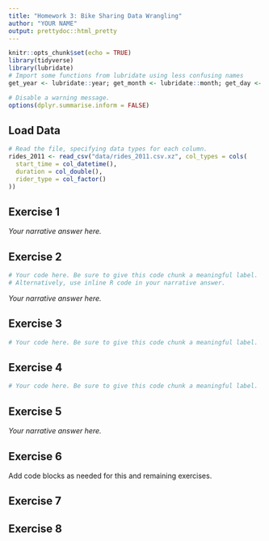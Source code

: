 ```yaml
---
title: "Homework 3: Bike Sharing Data Wrangling"
author: "YOUR NAME"
output: prettydoc::html_pretty
---
```


```r
knitr::opts_chunk$set(echo = TRUE)
library(tidyverse)
library(lubridate)
# Import some functions from lubridate using less confusing names
get_year <- lubridate::year; get_month <- lubridate::month; get_day <- lubridate::day; get_weekday <- lubridate::wday

# Disable a warning message.
options(dplyr.summarise.inform = FALSE)
```


## Load Data

```r
# Read the file, specifying data types for each column.
rides_2011 <- read_csv("data/rides_2011.csv.xz", col_types = cols(
  start_time = col_datetime(),
  duration = col_double(),
  rider_type = col_factor()
))
```

## Exercise 1

*Your narrative answer here.*

## Exercise 2

```r
# Your code here. Be sure to give this code chunk a meaningful label.
# Alternatively, use inline R code in your narrative answer.
```

*Your narrative answer here.*

## Exercise 3

```r
# Your code here. Be sure to give this code chunk a meaningful label.
```

## Exercise 4

```r
# Your code here. Be sure to give this code chunk a meaningful label.
```


## Exercise 5

*Your narrative answer here.*

## Exercise 6

Add code blocks as needed for this and remaining exercises.

## Exercise 7

## Exercise 8
